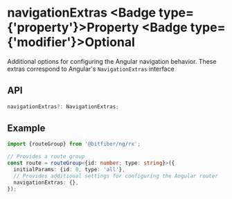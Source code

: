 
# navigationExtras <Badge type={'property'}>Property</Badge> <Badge type={'modifier'}>Optional</Badge>

Additional options for configuring the Angular navigation behavior.
These extras correspond to Angular's `NavigationExtras` interface

## API

```ts copy
navigationExtras?: NavigationExtras;
```

## Example

```ts copy
import {routeGroup} from '@bitfiber/ng/rx';

// Provides a route group
const route = routeGroup<{id: number; type: string}>({
  initialParams: {id: 0, type: 'all'},
  // Provides additional settings for configuring the Angular router
  navigationExtras: {},
});
```
